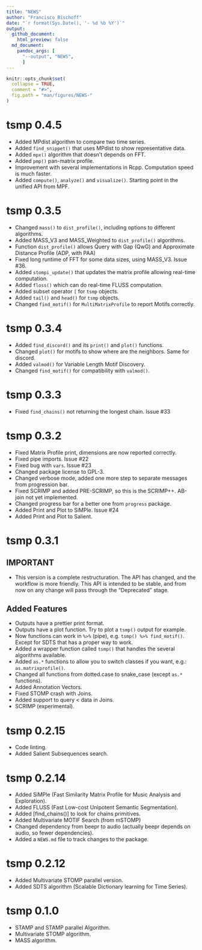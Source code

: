 ```yaml
---
title: "NEWS"
author: "Francisco Bischoff"
date: "`r format(Sys.Date(), '- %d %b %Y')`"
output:
  github_document:
    html_preview: false
  md_document:
    pandoc_args: [
      "--output", "NEWS",
      ]
---
```


<!-- NEWS.md is generated from NEWS.Rmd. Please edit that file -->

```r
knitr::opts_chunk$set(
  collapse = TRUE,
  comment = "#>",
  fig.path = "man/figures/NEWS-"
)
```

# tsmp 0.4.5
* Added MPdist algorithm to compare two time series.
* Added `find_snippet()` that uses MPdist to show representative data.
* Added `mpx()` algorithm that doesn't depends on FFT.
* Added `pmp()` pan-matrix profile.
* Improvement with several implementations in Rcpp. Computation speed is much faster.
* Added `compute()`, `analyze()` and `visualize()`. Starting point in the unified API from MPF.

# tsmp 0.3.5
* Changed `mass()` to `dist_profile()`, including options to different algorithms.
* Added MASS_V3 and MASS_Weighted to `dist_profile()` algorithms.
* Function `dist_profile()` allows Query with Gap (QwG) and Approximate Distance Profile (ADP, with PAA)
* Fixed long runtime of FFT for some data sizes, using MASS_V3. Issue #36.
* Added `stompi_update()` that updates the matrix profile allowing real-time computation.
* Added `floss()` which can do real-time FLUSS computation.
* Added subset operator `[` for `tsmp` objects.
* Added `tail()` and `head()` for `tsmp` objects.
* Changed `find_motif()` for `MultiMatrixProfile` to report Motifs correctly.


# tsmp 0.3.4
* Added `find_discord()` and its `print()` and `plot()` functions.
* Changed `plot()` for motifs to show where are the neighbors. Same for discord. 
* Added `valmod()` for Variable Length Motif Discovery.
* Changed `find_motif()` for compatibility with `valmod()`.

# tsmp 0.3.3

* Fixed `find_chains()` not returning the longest chain. Issue #33

# tsmp 0.3.2

* Fixed Matrix Profile print, dimensions are now reported correctly.
* Fixed pipe imports. Issue #22
* Fixed bug with `vars`. Issue #23
* Changed package license to GPL-3.
* Changed verbose mode, added one more step to separate messages from progression bar.
* Fixed SCRIMP and added PRE-SCRIMP, so this is the SCRIMP++. AB-join not yet implemented.
* Changed progress bar for a better one from `progress` package.
* Added Print and Plot to SiMPle. Issue #24
* Added Print and Plot to Salient.

# tsmp 0.3.1

## IMPORTANT

* This version is a complete restructuration. The API has changed, and the workflow is more friendly.
This API is intended to be stable, and from now on any change will pass through the "Deprecated" stage.

## Added Features

* Outputs have a prettier print format.
* Outputs have a plot function. Try to plot a `tsmp()` output for example.
* Now functions can work in `%>%` (pipe), e.g. `tsmp() %>% find_motif()`. Except for SDTS that has
  a proper way to work.
* Added a wrapper function called `tsmp()` that handles the several algorithms available.
* Added `as.*` functions to allow you to switch classes if you want, e.g.: `as.matrixprofile()`.
* Changed all functions from dotted.case to snake_case (except `as.*` functions).
* Added Annotation Vectors.
* Fixed STOMP crash with Joins.
* Added support to query < data in Joins.
* SCRIMP (experimental).

# tsmp 0.2.15

* Code linting.
* Added Salient Subsequences search.

# tsmp 0.2.14

* Added SiMPle (Fast Similarity Matrix Profile for Music Analysis and Exploration).
* Added FLUSS (Fast Low-cost Unipotent Semantic Segmentation).
* Added [find_chains()] to look for chains primitives.
* Added Multivariate MOTIF Search (from mSTOMP)
* Changed dependency from beepr to audio (actually beepr depends on audio, so fewer dependencies).
* Added a `NEWS.md` file to track changes to the package.

# tsmp 0.2.12

* Added Multivariate STOMP parallel version.
* Added SDTS algorithm (Scalable Dictionary learning for Time Series).

# tsmp 0.1.0

* STAMP and STAMP parallel Algorithm.
* Multivariate STOMP algorithm.
* MASS algorithm.
